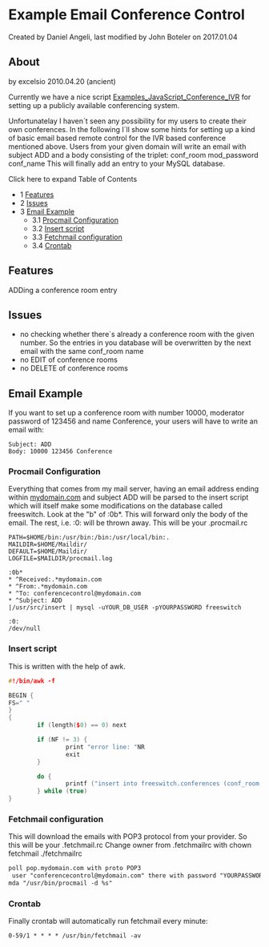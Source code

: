 
# Example Email Conference Control 

 Created by  Daniel Angeli, last modified by  John Boteler on 2017.01.04

## About

by excelsio 2010.04.20 (ancient)

Currently we have a nice script [Examples\_JavaScript\_Conference\_IVR](JavaScript-Conference-IVR_7144056.mdx#about) for setting up a publicly available conferencing system.

Unfortunatelay I haven´t seen any possibility for my users to create their own conferences. In the following I´ll show some hints for setting up a kind of basic email based remote control for the IVR based conference mentioned above. Users from your given domain will write an email with subject ADD and a body consisting of the triplet: conf\_room mod\_password conf\_name This will finally add an entry to your MySQL database.

Click here to expand Table of Contents

* 1 [Features](#-freeswitch--example-email-conference-control-)
* 2 [Issues](#-freeswitch--example-email-conference-control-)
* 3 [Email Example](#-freeswitch--example-email-conference-control-)  
   * 3.1 [Procmail Configuration](#procmail-configuration)  
   * 3.2 [Insert script](#-freeswitch--example-email-conference-control-)  
   * 3.3 [Fetchmail configuration](#fetchmail-configuration)  
   * 3.4 [Crontab](#-freeswitch--example-email-conference-control-)

## Features

ADDing a conference room entry

## Issues

* no checking whether there´s already a conference room with the given number. So the entries in you database will be overwritten by the next email with the same conf\_room name
* no EDIT of conference rooms
* no DELETE of conference rooms

## Email Example

If you want to set up a conference room with number 10000, moderator password of 123456 and name Conference, your users will have to write an email with:

```text
Subject: ADD
Body: 10000 123456 Conference
```

### Procmail Configuration

Everything that comes from my mail server, having an email address ending within [mydomain.com](http://mydomain.com) and subject ADD will be parsed to the insert script which will itself make some modifications on the database called freeswitch. Look at the "b" of :0b\*. This will forward only the body of the email. The rest, i.e. :0: will be thrown away. This will be your .procmail.rc

```text
PATH=$HOME/bin:/usr/bin:/bin:/usr/local/bin:.
MAILDIR=$HOME/Maildir/
DEFAULT=$HOME/Maildir/
LOGFILE=$MAILDIR/procmail.log

:0b*
* ^Received:.*mydomain.com
* ^From:.*mydomain.com
* ^To: conferencecontrol@mydomain.com
* ^Subject: ADD
|/usr/src/insert | mysql -uYOUR_DB_USER -pYOURPASSWORD freeswitch

:0:
/dev/null
```

### Insert script

This is written with the help of awk.

```cpp
#!/bin/awk -f

BEGIN {
FS=" "
}
{
        if (length($0) == 0) next

        if (NF != 3) {
                print "error line: "NR
                exit
        }

        do {
                printf ("insert into freeswitch.conferences (conf_room, mod_password, conf_name) VALUES (" $1 ", " $2 ", " $3 ")\n");
        } while (true)
}
```

### Fetchmail configuration

This will download the emails with POP3 protocol from your provider. So this will be your .fetchmail.rc Change owner from .fetchmailrc with chown fetchmail ./fetchmailrc

```xml
poll pop.mydomain.com with proto POP3
 user "conferencecontrol@mydomain.com" there with password "YOURPASSWORD is "YOURLOCALUSERWITHTHE.configFILES" here
mda "/usr/bin/procmail -d %s"
```

  
### Crontab

Finally crontab will automatically run fetchmail every minute:

```xml
0-59/1 * * * * /usr/bin/fetchmail -av
```

  

